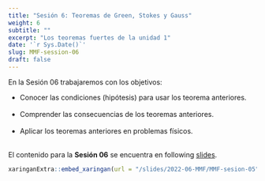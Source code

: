 ```yaml
---
title: "Sesión 6: Teoremas de Green, Stokes y Gauss"
weight: 6
subtitle: ""
excerpt: "Los teoremas fuertes de la unidad 1"
date: '`r Sys.Date()`'
slug: MMF-session-06
draft: false
---
```


En la Sesión 06 trabajaremos con los objetivos:

-   Conocer las condiciones (hipótesis) para usar los teorema anteriores. <br/><br/>
-   Comprender las consecuencias de los teoremas anteriores. <br/><br/>
-   Aplicar los teoremas anteriores en problemas físicos. <br/><br/>

El contenido para la **Sesión 06** se encuentra en following [slides](/slides/2022-06-MMF/MMF-sesion-06).

```r
xaringanExtra::embed_xaringan(url = "/slides/2022-06-MMF/MMF-sesion-05", ratio = "4:3")
```
